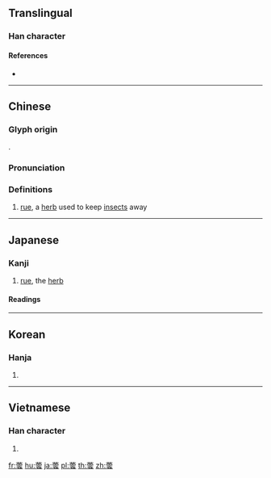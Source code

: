 {{character info/new}}
{{also|芸}}
==Translingual==

===Han character===
{{Han char|rn=140|rad=艸|as=12|sn=18|four=44131|canj=TMBI|ids=⿱艹雲}}

====References====
* {{Han ref|kx=1057.390|dkj=31958|dj=1520.250|hdz=53290.020|uh=8553|ud=34131|bh=EAFC|bd=60156}}

----

==Chinese==
{{zh-forms|s=芸}}

===Glyph origin===
{{Han etym}}
{{Han compound|艸|雲|c1=s|c2=p|ls=psc}}.

===Pronunciation===
{{zh-pron
|m=yún
|c=wan4
|mc=y
|oc=y
|ma=
|cat=n
}}

===Definitions===
{{zh-hanzi}}

# [[rue]], a [[herb]] used to keep [[insect]]s away

----

==Japanese==

===Kanji===
{{ja-kanji|grade=uc|rs=艸12|style=ky|shin=芸}}

# [[rue]], the [[herb]]

====Readings====
{{ja-readings
|on=[[うん]] (un)
|kun=(''rare'') [[あぶらな]] (aburana)
}}

----

==Korean==

===Hanja===
{{ko-hanja|hangeul=운|eumhun=평지 운|rv=un|mr=un|y=wun}}

# {{defn|lang=ko|sort=艸12}}

----
==Vietnamese==

===Han character===
{{vi-hantu|[[vân]]|rs=艸12}}

# {{defn|lang=vi|sort=艸12}}

[[fr:蕓]]
[[hu:蕓]]
[[ja:蕓]]
[[pl:蕓]]
[[th:蕓]]
[[zh:蕓]]